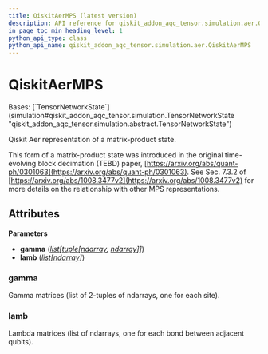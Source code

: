 ```yaml
---
title: QiskitAerMPS (latest version)
description: API reference for qiskit_addon_aqc_tensor.simulation.aer.QiskitAerMPS in the latest version of qiskit-addon-aqc-tensor
in_page_toc_min_heading_level: 1
python_api_type: class
python_api_name: qiskit_addon_aqc_tensor.simulation.aer.QiskitAerMPS
---
```


# QiskitAerMPS

<Class id="qiskit_addon_aqc_tensor.simulation.aer.QiskitAerMPS" isDedicatedPage={true} github="https://github.com/Qiskit/qiskit-addon-aqc-tensor/tree/stable/0.2/qiskit_addon_aqc_tensor/simulation/aer/state.py#L26-L44" signature="QiskitAerMPS(gamma, lamb)" modifiers="class">
  Bases: [`TensorNetworkState`](simulation#qiskit_addon_aqc_tensor.simulation.TensorNetworkState "qiskit_addon_aqc_tensor.simulation.abstract.TensorNetworkState")

  Qiskit Aer representation of a matrix-product state.

  This form of a matrix-product state was introduced in the original time-evolving block decimation (TEBD) paper, [https://arxiv.org/abs/quant-ph/0301063](https://arxiv.org/abs/quant-ph/0301063). See Sec. 7.3.2 of [https://arxiv.org/abs/1008.3477v2](https://arxiv.org/abs/1008.3477v2) for more details on the relationship with other MPS representations.

  ## Attributes

  **Parameters**

  *   **gamma** ([*list*](https://docs.python.org/3/library/stdtypes.html#list "(in Python v3.13)")*\[*[*tuple*](https://docs.python.org/3/library/stdtypes.html#tuple "(in Python v3.13)")*\[*[*ndarray*](https://numpy.org/doc/stable/reference/generated/numpy.ndarray.html#numpy.ndarray "(in NumPy v2.2)")*,* [*ndarray*](https://numpy.org/doc/stable/reference/generated/numpy.ndarray.html#numpy.ndarray "(in NumPy v2.2)")*]]*)
  *   **lamb** ([*list*](https://docs.python.org/3/library/stdtypes.html#list "(in Python v3.13)")*\[*[*ndarray*](https://numpy.org/doc/stable/reference/generated/numpy.ndarray.html#numpy.ndarray "(in NumPy v2.2)")*]*)

  ### gamma

  <Attribute id="qiskit_addon_aqc_tensor.simulation.aer.QiskitAerMPS.gamma" attributeTypeHint="list[tuple[ndarray, ndarray]]">
    Gamma matrices (list of 2-tuples of ndarrays, one for each site).
  </Attribute>

  ### lamb

  <Attribute id="qiskit_addon_aqc_tensor.simulation.aer.QiskitAerMPS.lamb" attributeTypeHint="list[ndarray]">
    Lambda matrices (list of ndarrays, one for each bond between adjacent qubits).
  </Attribute>
</Class>

